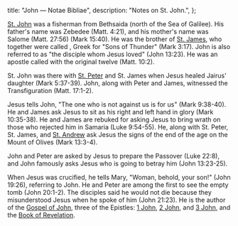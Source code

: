   title: "John — Notae Bibliae",
  description: "Notes on St. John.",
};

<Initial text="John"/>

[St. John](/glossary/names#john) was a fisherman from Bethsaida (north of the Sea of Galilee). His father's name was Zebedee (Matt. 4:21), and his mother's name was Salome (Matt. 27:56) (Mark 15:40). He was the brother of [St. James](/people/saints/james), who together were called *<Definition lang="greek" anchor="boanerges" text="Boanerges" />*, Greek for "Sons of Thunder" (Mark 3:17). John is also referred to as "the disciple whom Jesus loved" (John 13:23). He was an apostle called with the original twelve (Matt. 10:2).

St. John was there with [St. Peter](/people/saints/peter) and St. James when Jesus healed Jairus' daughter (Mark 5:37-39). John, along with Peter and James, witnessed the Transfiguration (Matt. 17:1-2).

Jesus tells John, "The one who is not against us is for us" (Mark 9:38-40). He and James ask Jesus to sit as his right and left hand in glory (Mark 10:35-38). He and James are rebuked for asking Jesus to bring wrath on those who rejected him in Samaria (Luke 9:54-55). He, along with St. Peter, St. James, and [St. Andrew](/people/saints/andrew) ask Jesus the signs of the end of the age on the Mount of Olives (Mark 13:3-4).

John and Peter are asked by Jesus to prepare the Passover (Luke 22:8), and John famously asks Jesus who is going to betray him (John 13:23-25).

When Jesus was crucified, he tells Mary, "Woman, behold, your son!" (John 19:26), referring to John. He and Peter are among the first to see the empty tomb (John 20:1-2). The disciples said he would not die because they misunderstood Jesus when he spoke of him (John 21:23). He is the author of the [Gospel of John](/bible/new-testament/gospels/john), three of the Epistles: [1 John](/bible/new-testament/epistles/1-john), [2 John](/bible/new-testament/epistles/2-john), and [3 John](/bible/new-testament/epistles/3-john), and the [Book of Revelation](/bible/new-testament/revelation).
